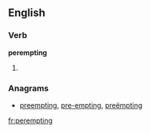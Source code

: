 ==English==

===Verb===
'''perempting'''

# {{present participle of|[[perempt]]}}

===Anagrams===
* [[preempting#English|preempting]], [[pre-empting#English|pre-empting]], [[preëmpting#English|preëmpting]]

[[fr:perempting]]